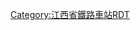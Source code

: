 <noinclude>{{BS-map
| title = 莲塘站站线布置图
| map = </noinclude>
\CONTg\CONTg\\\~~[[京九铁路]][[上行线|上]]、[[下行线]][[北京西站]]方向
\STRg\STRf\\\
\STR\STR\ENDEa\\
\STR\STR\STR\\
\STR\STR\STR\\
\STR\STR!~STRc2\ABZg3\\
\ABZg2\ABZg+1!~STRc3\ABZg2!~STRc4\STRc3\
\STR!~STRc1\ABZg+4\ABZg2!~STRc1\LSTR2+4!~STRc3\
\STR\ABZg2\STR!~STRc13\STR2+4\STRc3
\STR!~STRc2\ABZg3!~STRc1\ABZg+4\STRc1\STR+4
\ABZg+1\STR!~STRc4\STR\\STR
STRc2\ABZg3\STR\ABZg2\STRc3\STR
STR+1\STR!~STRc4\STR\STR!~STRc1\STR+4\STR
STR\STR\STR\STR\STR\STR
STR+BSr\STR\STR+BSl\STR+BSr\STR\STR
STR+BSr\STR\STR+BSl\STR+BSr\STR\STR
STR+BSr\STR\STR+BSl\STR+BSr\STR!~STRc2\STR3
STR+BSr\STR\STR+BSl\STR+BSr\ABZg+1\STRc4
STR+BSr\STR\STR+BSl\STR+BSr\STR\
STR+BSr\STR\STR+BSl\STR+BSr\STR\
STR+BSr\STR\STR+BSl\STR+BSr\STR\
STR\STR\STR\STR\STR\
STR\STR\STR\STR!~STRc2\STR3\
STR2\STR!~STRc3\STR!~STRc2\ABZ3+1g\STRc4\
STRc1\ABZg+4\ABZg+1\STRc4\\
\ABZg2\STR!~STRc3\\\
\STR!~STRc1\ABZg+4\\\
\STR!~STRc2\ABZg3\\\
\ABZg+1\STR!~STRc4\\\
\STRg\STRf\\\
\CONTf\CONTf\\\~~[[京九铁路]][[上行线|上]]、[[下行线]][[常平站]]方向
<noinclude>}}

{{Rdt intro|[[莲塘站 (江西)|莲塘站]]}}

[[Category:江西省鐵路車站RDT]]

</noinclude>